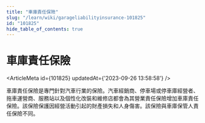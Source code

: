 ```yaml
---
title: "車庫責任保險"
slug: "/learn/wiki/garageliabilityinsurance-101825"
id: "101825"
hide_table_of_contents: true
---
```



# 車庫責任保險

<ArticleMeta id={101825} updatedAt={'2023-09-26 13:58:58'} />
<div className='border-solid border-b border-t-0 my-4 border-[var(--ifm-color-gray-300)]' />

車庫責任保險是專門針對汽車行業的保險。汽車經銷商、停車場或停車庫經營者、拖車運營商、服務站以及個性化改裝和維修店都會為其營業責任保險增加車庫責任保險。該保險保護因經營活動引起的財產損失和人身傷害。該保險與車庫保管人責任保險不同。
